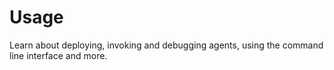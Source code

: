 
# Usage

Learn about deploying, invoking and debugging agents, using the command line interface and more.

<Cards num={1}>
  <Card title="Deployment" href="deploy" />
  <Card title="Invoke" href="invoke" />
  <Card title="Debug" href="debug" />
  <Card title="Operate" href="operate" />
  <Card title="CLI" href="cli" />
  <Card title="Desktop" href="desktop" />
</Cards>
